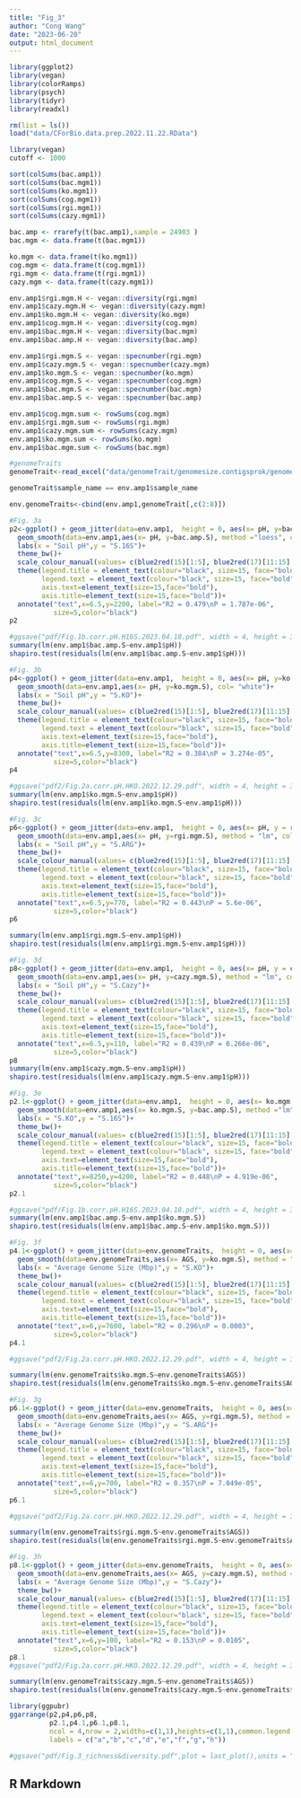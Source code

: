 ```yaml
---
title: "Fig_3"
author: "Cong Wang"
date: "2023-06-20"
output: html_document
---
```


```r
library(ggplot2)
library(vegan)
library(colorRamps)
library(psych)
library(tidyr)
library(readxl)

rm(list = ls())
load("data/CForBio.data.prep.2022.11.22.RData")

library(vegan)
cutoff <- 1000

sort(colSums(bac.amp1))
sort(colSums(bac.mgm1))
sort(colSums(ko.mgm1))
sort(colSums(cog.mgm1))
sort(colSums(rgi.mgm1))
sort(colSums(cazy.mgm1))

bac.amp <- rrarefy(t(bac.amp1),sample = 24903 )
bac.mgm <- data.frame(t(bac.mgm1))

ko.mgm <- data.frame(t(ko.mgm1))
cog.mgm <- data.frame(t(cog.mgm1))
rgi.mgm <- data.frame(t(rgi.mgm1))
cazy.mgm <- data.frame(t(cazy.mgm1))

env.amp1$rgi.mgm.H <- vegan::diversity(rgi.mgm)
env.amp1$cazy.mgm.H <- vegan::diversity(cazy.mgm)
env.amp1$ko.mgm.H <- vegan::diversity(ko.mgm)
env.amp1$cog.mgm.H <- vegan::diversity(cog.mgm)
env.amp1$bac.mgm.H <- vegan::diversity(bac.mgm)
env.amp1$bac.amp.H <- vegan::diversity(bac.amp)

env.amp1$rgi.mgm.S <- vegan::specnumber(rgi.mgm)
env.amp1$cazy.mgm.S <- vegan::specnumber(cazy.mgm)
env.amp1$ko.mgm.S <- vegan::specnumber(ko.mgm)
env.amp1$cog.mgm.S <- vegan::specnumber(cog.mgm)
env.amp1$bac.mgm.S <- vegan::specnumber(bac.mgm)
env.amp1$bac.amp.S <- vegan::specnumber(bac.amp)

env.amp1$cog.mgm.sum <- rowSums(cog.mgm)
env.amp1$rgi.mgm.sum <- rowSums(rgi.mgm)
env.amp1$cazy.mgm.sum <- rowSums(cazy.mgm)
env.amp1$ko.mgm.sum <- rowSums(ko.mgm)
env.amp1$bac.mgm.sum <- rowSums(bac.mgm)

#genomeTraits
genomeTrait<-read_excel("data/genomeTrait/genomesize.contigsprok/genomesize_novirus/all_genomesize.novirus.xlsx",sheet = "Sheet2")

genomeTrait$sample_name == env.amp1$sample_name

env.genomeTraits<-cbind(env.amp1,genomeTrait[,c(2:8)])

#Fig. 3a
p2<-ggplot() + geom_jitter(data=env.amp1,  height = 0, aes(x= pH, y=bac.amp.S, color = site.latitude), alpha = 0.8, size =5) + 
  geom_smooth(data=env.amp1,aes(x= pH, y=bac.amp.S), method ="loess", col= "white")+
  labs(x = "Soil pH",y = "S.16S")+
  theme_bw()+
  scale_colour_manual(values= c(blue2red(15)[1:5], blue2red(17)[11:15], "green", "black"))+
  theme(legend.title = element_text(colour="black", size=15, face="bold"),
        legend.text = element_text(colour="black", size=15, face="bold"),
        axis.text=element_text(size=15,face="bold"),
        axis.title=element_text(size=15,face="bold"))+
  annotate("text",x=6.5,y=2200, label="R2 = 0.479\nP = 1.787e-06",
           size=5,color="black")
p2

#ggsave("pdf/Fig.1b.corr.pH.H16S.2023.04.18.pdf", width = 4, height = 3)
summary(lm(env.amp1$bac.amp.S~env.amp1$pH))
shapiro.test(residuals(lm(env.amp1$bac.amp.S~env.amp1$pH)))

#Fig. 3b
p4<-ggplot() + geom_jitter(data=env.amp1,  height = 0, aes(x= pH, y=ko.mgm.S, color = site.latitude), alpha = 0.8, size =5) + 
  geom_smooth(data=env.amp1,aes(x= pH, y=ko.mgm.S), col= "white")+
  labs(x = "Soil pH",y = "S.KO")+
  theme_bw()+
  scale_colour_manual(values= c(blue2red(15)[1:5], blue2red(17)[11:15], "green", "black"))+
  theme(legend.title = element_text(colour="black", size=15, face="bold"),
        legend.text = element_text(colour="black", size=15, face="bold"),
        axis.text=element_text(size=15,face="bold"),
        axis.title=element_text(size=15,face="bold"))+
  annotate("text",x=6.5,y=8300, label="R2 = 0.384\nP = 3.274e-05",
           size=5,color="black")
p4

#ggsave("pdf2/Fig.2a.corr.pH.HKO.2022.12.29.pdf", width = 4, height = 3)
summary(lm(env.amp1$ko.mgm.S~env.amp1$pH))
shapiro.test(residuals(lm(env.amp1$ko.mgm.S~env.amp1$pH)))

#Fig. 3c
p6<-ggplot() + geom_jitter(data=env.amp1,  height = 0, aes(x= pH, y = rgi.mgm.S, color = site.latitude), alpha = 0.8, size =5) + 
  geom_smooth(data=env.amp1,aes(x= pH, y=rgi.mgm.S), method = "lm", color = "white")+
  labs(x = "Soil pH",y = "S.ARG")+
  theme_bw()+
  scale_colour_manual(values= c(blue2red(15)[1:5], blue2red(17)[11:15], "green", "black"))+
  theme(legend.title = element_text(colour="black", size=15, face="bold"),
        legend.text = element_text(colour="black", size=15, face="bold"),
        axis.text=element_text(size=15,face="bold"),
        axis.title=element_text(size=15,face="bold"))+
  annotate("text",x=6.5,y=770, label="R2 = 0.443\nP = 5.6e-06",
           size=5,color="black")
p6

summary(lm(env.amp1$rgi.mgm.S~env.amp1$pH))
shapiro.test(residuals(lm(env.amp1$rgi.mgm.S~env.amp1$pH)))

#Fig. 3d
p8<-ggplot() + geom_jitter(data=env.amp1,  height = 0, aes(x= pH, y = cazy.mgm.S, color = site.latitude), alpha = 0.8, size =5) + 
  geom_smooth(data=env.amp1,aes(x= pH, y=cazy.mgm.S), method = "lm", color = "white")+
  labs(x = "Soil pH",y = "S.Cazy")+
  theme_bw()+
  scale_colour_manual(values= c(blue2red(15)[1:5], blue2red(17)[11:15], "green", "black"))+
  theme(legend.title = element_text(colour="black", size=15, face="bold"),
        legend.text = element_text(colour="black", size=15, face="bold"),
        axis.text=element_text(size=15,face="bold"),
        axis.title=element_text(size=15,face="bold"))+
  annotate("text",x=6.5,y=110, label="R2 = 0.439\nP = 6.266e-06",
           size=5,color="black")
p8
summary(lm(env.amp1$cazy.mgm.S~env.amp1$pH))
shapiro.test(residuals(lm(env.amp1$cazy.mgm.S~env.amp1$pH)))

#Fig. 3e
p2.1<-ggplot() + geom_jitter(data=env.amp1,  height = 0, aes(x= ko.mgm.S, y=bac.amp.S, color = site.latitude), alpha = 0.8, size =5) + 
  geom_smooth(data=env.amp1,aes(x= ko.mgm.S, y=bac.amp.S), method ="lm", col= "white")+
  labs(x = "S.KO",y = "S.16S")+
  theme_bw()+
  scale_colour_manual(values= c(blue2red(15)[1:5], blue2red(17)[11:15], "green", "black"))+
  theme(legend.title = element_text(colour="black", size=15, face="bold"),
        legend.text = element_text(colour="black", size=15, face="bold"),
        axis.text=element_text(size=15,face="bold"),
        axis.title=element_text(size=15,face="bold"))+
  annotate("text",x=8250,y=4200, label="R2 = 0.448\nP = 4.919e-06",
           size=5,color="black")
p2.1

#ggsave("pdf/Fig.1b.corr.pH.H16S.2023.04.18.pdf", width = 4, height = 3)
summary(lm(env.amp1$bac.amp.S~env.amp1$ko.mgm.S))
shapiro.test(residuals(lm(env.amp1$bac.amp.S~env.amp1$ko.mgm.S)))

#Fig. 3f
p4.1<-ggplot() + geom_jitter(data=env.genomeTraits,  height = 0, aes(x= AGS, y=ko.mgm.S, color = site.latitude), alpha = 0.8, size =5) + 
  geom_smooth(data=env.genomeTraits,aes(x= AGS, y=ko.mgm.S), method = "lm",col= "white")+
  labs(x = "Average Genome Size (Mbp)",y = "S.KO")+
  theme_bw()+
  scale_colour_manual(values= c(blue2red(15)[1:5], blue2red(17)[11:15], "green", "black"))+
  theme(legend.title = element_text(colour="black", size=15, face="bold"),
        legend.text = element_text(colour="black", size=15, face="bold"),
        axis.text=element_text(size=15,face="bold"),
        axis.title=element_text(size=15,face="bold"))+
  annotate("text",x=6,y=7600, label="R2 = 0.296\nP = 0.0003",
           size=5,color="black")
p4.1

#ggsave("pdf2/Fig.2a.corr.pH.HKO.2022.12.29.pdf", width = 4, height = 3)

summary(lm(env.genomeTraits$ko.mgm.S~env.genomeTraits$AGS))
shapiro.test(residuals(lm(env.genomeTraits$ko.mgm.S~env.genomeTraits$AGS)))

#Fig. 3g
p6.1<-ggplot() + geom_jitter(data=env.genomeTraits,  height = 0, aes(x= AGS, y=rgi.mgm.S, color = site.latitude), alpha = 0.8, size =5) + 
  geom_smooth(data=env.genomeTraits,aes(x= AGS, y=rgi.mgm.S), method = "lm",col= "white")+
  labs(x = "Average Genome Size (Mbp)",y = "S.ARG")+
  theme_bw()+
  scale_colour_manual(values= c(blue2red(15)[1:5], blue2red(17)[11:15], "green", "black"))+
  theme(legend.title = element_text(colour="black", size=15, face="bold"),
        legend.text = element_text(colour="black", size=15, face="bold"),
        axis.text=element_text(size=15,face="bold"),
        axis.title=element_text(size=15,face="bold"))+
  annotate("text",x=6,y=700, label="R2 = 0.357\nP = 7.049e-05",
           size=5,color="black")
p6.1

#ggsave("pdf2/Fig.2a.corr.pH.HKO.2022.12.29.pdf", width = 4, height = 3)

summary(lm(env.genomeTraits$rgi.mgm.S~env.genomeTraits$AGS))
shapiro.test(residuals(lm(env.genomeTraits$rgi.mgm.S~env.genomeTraits$AGS)))

#Fig. 3h
p8.1<-ggplot() + geom_jitter(data=env.genomeTraits,  height = 0, aes(x= AGS, y=cazy.mgm.S, color = site.latitude), alpha = 0.8, size =5) + 
  geom_smooth(data=env.genomeTraits,aes(x= AGS, y=cazy.mgm.S), method = "lm",col= "white")+
  labs(x = "Average Genome Size (Mbp)",y = "S.Cazy")+
  theme_bw()+
  scale_colour_manual(values= c(blue2red(15)[1:5], blue2red(17)[11:15], "green", "black"))+
  theme(legend.title = element_text(colour="black", size=15, face="bold"),
        legend.text = element_text(colour="black", size=15, face="bold"),
        axis.text=element_text(size=15,face="bold"),
        axis.title=element_text(size=15,face="bold"))+
  annotate("text",x=6,y=100, label="R2 = 0.153\nP = 0.0105",
           size=5,color="black")
p8.1
#ggsave("pdf2/Fig.2a.corr.pH.HKO.2022.12.29.pdf", width = 4, height = 3)

summary(lm(env.genomeTraits$cazy.mgm.S~env.genomeTraits$AGS))
shapiro.test(residuals(lm(env.genomeTraits$cazy.mgm.S~env.genomeTraits$AGS)))
```


```r
library(ggpubr)
ggarrange(p2,p4,p6,p8,
          p2.1,p4.1,p6.1,p8.1,
          ncol = 4,nrow = 2,widths=c(1,1),heights=c(1,1),common.legend = TRUE,legend = "right",
          labels = c("a","b","c","d","e","f","g","h"))

#ggsave("pdf/Fig.3_richness&diversity.pdf",plot = last_plot(),units = "in",height = 7,width = 16,dpi = 600)

```

## R Markdown


